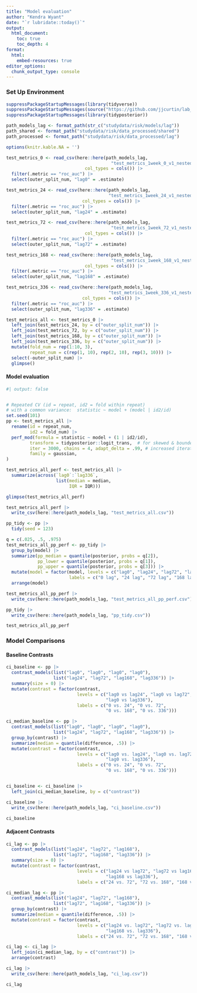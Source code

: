 ```yaml
---
title: "Model evaluation"
author: "Kendra Wyant"
date: "`r lubridate::today()`"
output: 
  html_document:
    toc: true 
    toc_depth: 4
format:
  html:
    embed-resources: true
editor_options: 
  chunk_output_type: console
---
```


### Set Up Environment

```r
suppressPackageStartupMessages(library(tidyverse))
suppressPackageStartupMessages(source("https://github.com/jjcurtin/lab_support/blob/main/format_path.R?raw=true"))
suppressPackageStartupMessages(library(tidyposterior))

path_models_lag <- format_path(str_c("studydata/risk/models/lag"))
path_shared <- format_path("studydata/risk/data_processed/shared")
path_processed <- format_path("studydata/risk/data_processed/lag")

options(knitr.kable.NA = '')
```


```r
test_metrics_0 <- read_csv(here::here(path_models_lag, 
                                        "test_metrics_1week_0_v1_nested.csv"), 
                              col_types = cols()) |> 
  filter(.metric == "roc_auc") |> 
  select(outer_split_num, "lag0" = .estimate)

test_metrics_24 <- read_csv(here::here(path_models_lag, 
                                       "test_metrics_1week_24_v1_nested.csv"),
                             col_types = cols()) |> 
  filter(.metric == "roc_auc") |> 
  select(outer_split_num, "lag24" = .estimate)

test_metrics_72 <- read_csv(here::here(path_models_lag, 
                                        "test_metrics_1week_72_v1_nested.csv"),
                              col_types = cols()) |> 
  filter(.metric == "roc_auc") |> 
  select(outer_split_num, "lag72" = .estimate)

test_metrics_168 <- read_csv(here::here(path_models_lag, 
                                        "test_metrics_1week_168_v1_nested.csv"), 
                              col_types = cols()) |> 
  filter(.metric == "roc_auc") |> 
  select(outer_split_num, "lag168" = .estimate)

test_metrics_336 <- read_csv(here::here(path_models_lag, 
                                       "test_metrics_1week_336_v1_nested.csv"),
                             col_types = cols()) |> 
  filter(.metric == "roc_auc") |> 
  select(outer_split_num, "lag336" = .estimate)

test_metrics_all <- test_metrics_0 |> 
  left_join(test_metrics_24, by = c("outer_split_num")) |> 
  left_join(test_metrics_72, by = c("outer_split_num")) |>
  left_join(test_metrics_168, by = c("outer_split_num")) |>
  left_join(test_metrics_336, by = c("outer_split_num")) |> 
  mutate(fold_num = rep(1:10, 3),
         repeat_num = c(rep(1, 10), rep(2, 10), rep(3, 10))) |> 
  select(-outer_split_num) |> 
  glimpse()
```


#### Model evaluation
```r
#| output: false


# Repeated CV (id = repeat, id2 = fold within repeat)
# with a common variance:  statistic ~ model + (model | id2/id)
set.seed(101)
pp <- test_metrics_all |> 
  rename(id = repeat_num,
         id2 = fold_num) |> 
  perf_mod(formula = statistic ~ model + (1 | id2/id),
         transform = tidyposterior::logit_trans,  # for skewed & bounded AUC
         iter = 3000, chains = 4, adapt_delta = .99, # increased iteration from 2000 to fix divergence issues
         family = gaussian, 
)  
```

```r


test_metrics_all_perf <- test_metrics_all |>
  summarize(across(`lag0`:`lag336`, 
                   list(median = median,  
                        IQR = IQR)))

glimpse(test_metrics_all_perf)

test_metrics_all_perf |> 
  write_csv(here::here(path_models_lag, "test_metrics_all.csv"))
```


```r


pp_tidy <- pp |> 
  tidy(seed = 123) 

q = c(.025, .5, .975)
test_metrics_all_pp_perf <- pp_tidy |> 
  group_by(model) |> 
  summarize(pp_median = quantile(posterior, probs = q[2]),
            pp_lower = quantile(posterior, probs = q[1]), 
            pp_upper = quantile(posterior, probs = q[3])) |> 
  mutate(model = factor(model, levels = c("lag0", "lag24", "lag72", "lag168", "lag336"),
                        labels = c("0 lag", "24 lag", "72 lag", "168 lag", "336 lag"))) |> 
  arrange(model)

test_metrics_all_pp_perf |> 
  write_csv(here::here(path_models_lag, "test_metrics_all_pp_perf.csv"))

pp_tidy |> 
  write_csv(here::here(path_models_lag, "pp_tidy.csv"))

test_metrics_all_pp_perf
```



### Model Comparisons

#### Baseline Contrasts

```r


ci_baseline <- pp |>
  contrast_models(list("lag0", "lag0", "lag0", "lag0"), 
                  list("lag24", "lag72", "lag168", "lag336")) |> 
  summary(size = 0) |> 
  mutate(contrast = factor(contrast, 
                           levels = c("lag0 vs lag24", "lag0 vs lag72", "lag0 vs lag168", 
                                      "lag0 vs lag336"),
                           labels = c("0 vs. 24", "0 vs. 72", 
                                      "0 vs. 168", "0 vs. 336")))

ci_median_baseline <- pp |> 
  contrast_models(list("lag0", "lag0", "lag0", "lag0"), 
                  list("lag24", "lag72", "lag168", "lag336")) |>  
  group_by(contrast) |> 
  summarize(median = quantile(difference, .5)) |> 
  mutate(contrast = factor(contrast, 
                           levels = c("lag0 vs. lag24", "lag0 vs. lag72", "lag0 vs. lag168", 
                                      "lag0 vs. lag336"),
                           labels = c("0 vs. 24", "0 vs. 72", 
                                      "0 vs. 168", "0 vs. 336")))


ci_baseline <- ci_baseline |> 
  left_join(ci_median_baseline, by = c("contrast")) 

ci_baseline |> 
  write_csv(here::here(path_models_lag, "ci_baseline.csv"))

ci_baseline

```


#### Adjacent Contrasts

```r
ci_lag <- pp |>
  contrast_models(list("lag24", "lag72", "lag168"), 
                  list("lag72", "lag168", "lag336")) |> 
  summary(size = 0) |> 
  mutate(contrast = factor(contrast, 
                           levels = c("lag24 vs lag72", "lag72 vs lag168", 
                                      "lag168 vs lag336"),
                           labels = c("24 vs. 72", "72 vs. 168", "168 vs. 336")))

ci_median_lag <- pp |> 
  contrast_models(list("lag24", "lag72", "lag168"), 
                  list("lag72", "lag168", "lag336")) |>  
  group_by(contrast) |> 
  summarize(median = quantile(difference, .5)) |> 
  mutate(contrast = factor(contrast, 
                           levels = c("lag24 vs. lag72", "lag72 vs. lag168", 
                                      "lag168 vs. lag336"),
                           labels = c("24 vs. 72", "72 vs. 168", "168 vs. 336")))

ci_lag <- ci_lag |> 
  left_join(ci_median_lag, by = c("contrast")) |> 
  arrange(contrast)

ci_lag |> 
  write_csv(here::here(path_models_lag, "ci_lag.csv"))

ci_lag
```


